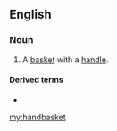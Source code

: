 ==English==

===Noun===
{{en-noun}}

# A [[basket]] with a [[handle]].

====Derived terms====
* {{l|en|to hell in a handbasket}}

[[my:handbasket]]